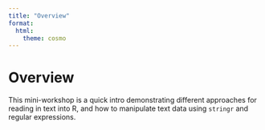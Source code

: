 ```yaml
---
title: "Overview"
format:
  html:
    theme: cosmo
---
```


# Overview {.unnumbered}

This mini-workshop is a quick intro demonstrating different approaches for reading in text into R, and how to manipulate text data using `stringr` and regular expressions.  